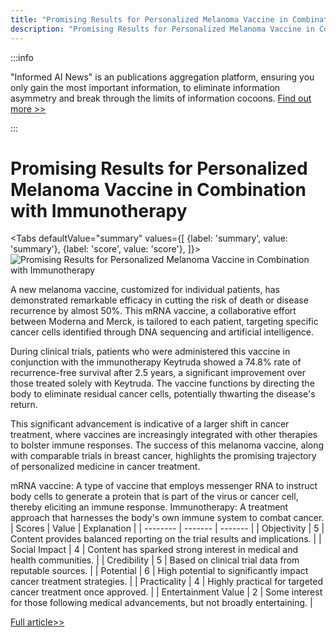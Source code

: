 ```yaml
---
title: "Promising Results for Personalized Melanoma Vaccine in Combination with Immunotherapy"
description: "Promising Results for Personalized Melanoma Vaccine in Combination with Immunotherapy"
---
```



:::info

"Informed AI News" is an publications aggregation platform, ensuring you only gain the most important information, to eliminate information asymmetry and break through the limits of information cocoons.  [Find out more >>](/)

:::

# Promising Results for Personalized Melanoma Vaccine in Combination with Immunotherapy


<Tabs
	defaultValue="summary"
	values={[
	{label: 'summary', value: 'summary'},
	{label: 'score', value: 'score'},
]}>
<TabItem value="summary">
<img
  src="https://image.informedainews.com/2024/06/Hea-6Sp-1717494915-0.jpg"
  alt="Promising Results for Personalized Melanoma Vaccine in Combination with Immunotherapy"
/>



A new melanoma vaccine, customized for individual patients, has demonstrated remarkable efficacy in cutting the risk of death or disease recurrence by almost 50%. This mRNA vaccine, a collaborative effort between Moderna and Merck, is tailored to each patient, targeting specific cancer cells identified through DNA sequencing and artificial intelligence.

During clinical trials, patients who were administered this vaccine in conjunction with the immunotherapy Keytruda showed a 74.8% rate of recurrence-free survival after 2.5 years, a significant improvement over those treated solely with Keytruda. The vaccine functions by directing the body to eliminate residual cancer cells, potentially thwarting the disease's return.

This significant advancement is indicative of a larger shift in cancer treatment, where vaccines are increasingly integrated with other therapies to bolster immune responses. The success of this melanoma vaccine, along with comparable trials in breast cancer, highlights the promising trajectory of personalized medicine in cancer treatment.

mRNA vaccine: A type of vaccine that employs messenger RNA to instruct body cells to generate a protein that is part of the virus or cancer cell, thereby eliciting an immune response.
Immunotherapy: A treatment approach that harnesses the body's own immune system to combat cancer.
</TabItem>
<TabItem value="score">
	| Scores     | Value   | Explanation |
	| -------- | ------- | ------- |
	| Objectivity  | 5    | Content provides balanced reporting on the trial results and implications.    |
	| Social Impact | 4     | Content has sparked strong interest in medical and health communities.    |
	| Credibility    | 5    | Based on clinical trial data from reputable sources.    |
	| Potential    | 6    | High potential to significantly impact cancer treatment strategies.    |
	| Practicality    | 4    | Highly practical for targeted cancer treatment once approved.    |
	| Entertainment Value    | 2    | Some interest for those following medical advancements, but not broadly entertaining.    |
</TabItem>
</Tabs>

[Full article>>](https://www.theguardian.com/society/article/2024/jun/03/extremely-impressive-melanoma-jab-trial-results-excite-doctors)

